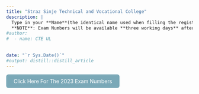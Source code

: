 ```yaml
---
title: "Straz Sinje Technical and Vocational College"
description: |
  Type in your **Name**(the identical name used when filling the registration form) to get your Exam Number, the name of the Campus on which you will write your Entrance Exams and the Room Number in which you will sit to write the Entrance Exams.
  **NOTE**: Exam Numbers will be available **three working days** after registration.
#author:
#  - name: CTE UL 
  
   
date: "`r Sys.Date()`"
#output: distill::distill_article
---
```



<html>
  <head>
    <title>Title of the document</title>
    <style>
      .button {
        display: inline-block;
        padding: 10px 20px;
        text-align: center;
        text-decoration: none;
        color: #ffffff;
        background-color: #7aa8b7;
        border-radius: 6px;
        outline: none;
        transition: 0.3s;
      }
      .button:hover {
        background-color: #c2c7c7;
      }
    </style>
  </head>
  <body>
    <a class="button" href="https://rstudio-pubs-static.s3.amazonaws.com/1053723_6fe32e96284342939057d7e1c6cdd9b4.html?fbclid=IwAR2Yb6yL9bhXkVJ54KzKDYWCgBaoo9Hqakcvb41xdGevruFklFNcOO9H3P0#introduction">Click Here For The 2023 Exam Numbers</a>
  </body>
</html>



